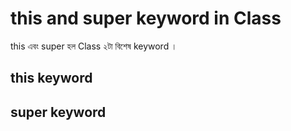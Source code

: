 # this and super keyword in Class

this  এবং super হল Class   ২টা  বিশেষ keyword  ।  

## this keyword 

## super  keyword 

